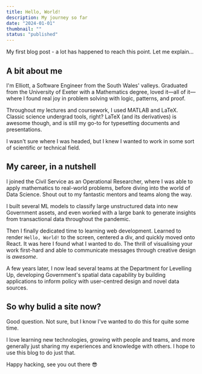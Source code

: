 ```yaml
---
title: Hello, World!
description: My journey so far
date: "2024-01-01"
thumbnail: ""
status: "published"
---
```


My first blog post - a lot has happened to reach this point. Let me explain...

## A bit about me

I'm Elliott, a Software Engineer from the South Wales' valleys. Graduated from the University of Exeter with a Mathematics degree, loved it&mdash;all of it&mdash;where I found real joy in problem solving with logic, patterns, and proof.

Throughout my lectures and coursework, I used MATLAB and LaTeX. Classic science undergrad tools, right? LaTeX (and its derivatives) is awesome though, and is still my go-to for typesetting documents and presentations.

I wasn't sure where I was headed, but I knew I wanted to work in some sort of scientific or technical field.

## My career, in a nutshell

I joined the Civil Service as an Operational Researcher, where I was able to apply mathematics to real-world problems, before diving into the world of Data Science. Shout out to my fantastic mentors and teams along the way.

I built several ML models to classify large unstructured data into new Government assets, and even worked with a large bank to generate insights from transactional data throughout the pandemic.

Then I finally dedicated time to learning web development. Learned to render `Hello, World!` to the screen, centered a div, and quickly moved onto React. It was here I found what I wanted to do. The thrill of visualising your work first-hard and able to communicate messages through creative design is <em>awesome</em>.

A few years later, I now lead several teams at the Department for Levelling Up, developing Government's spatial data capability by building applications to inform policy with user-centred design and novel data sources.

## So why bulid a site now?

Good question. Not sure, but I know I've wanted to do this for quite some time.

I love learning new technologies, growing with people and teams, and more generally just sharing my experiences and knowledge with others. I hope to use this blog to do just that.

Happy hacking, see you out there 😎
